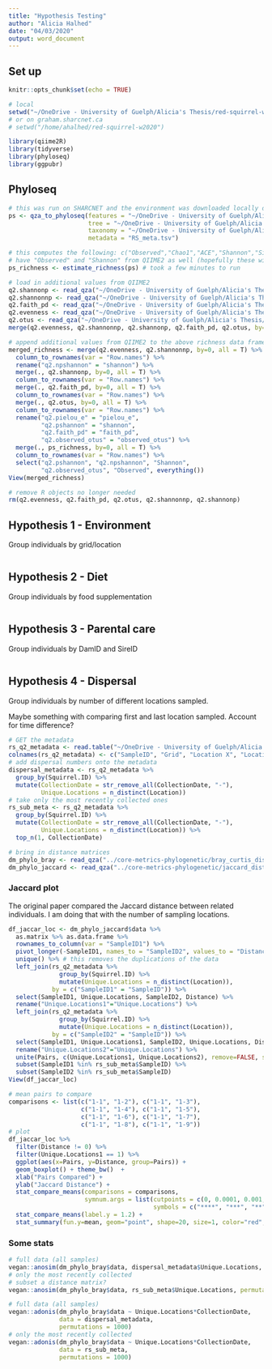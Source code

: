 ```yaml
---
title: "Hypothesis Testing"
author: "Alicia Halhed"
date: "04/03/2020"
output: word_document
---
```

## Set up
```r
knitr::opts_chunk$set(echo = TRUE)
```

```r
# local
setwd("~/OneDrive - University of Guelph/Alicia's Thesis/red-squirrel-w2020/R-env")
# or on graham.sharcnet.ca
# setwd("/home/ahalhed/red-squirrel-w2020")
```

```r
library(qiime2R)
library(tidyverse)
library(phyloseq)
library(ggpubr)
```

## Phyloseq

```r
# this was run on SHARCNET and the environment was downloaded locally due to high memory requirement
ps <- qza_to_phyloseq(features = "~/OneDrive - University of Guelph/Alicia's Thesis/red-squirrel-w2020/filtered-table.qza",
                      tree = "~/OneDrive - University of Guelph/Alicia's Thesis/red-squirrel-w2020/trees/rooted_tree.qza",
                      taxonomy = "~/OneDrive - University of Guelph/Alicia's Thesis/red-squirrel-w2020/taxonomy/GG-taxonomy.qza",
                      metadata = "RS_meta.tsv")
```

```r
# this computes the following: c("Observed","Chao1","ACE","Shannon","Simpson","InvSimpson","Fisher")
# have "Observed" and "Shannon" from QIIME2 as well (hopefully these will be the same)
ps_richness <- estimate_richness(ps) # took a few minutes to run
```
```r
# load in additional values from QIIME2
q2.shannonp <- read_qza("~/OneDrive - University of Guelph/Alicia's Thesis/red-squirrel-w2020/core-metrics-phylogenetic/shannon_vector.qza")$data
q2.shannonnp <- read_qza("~/OneDrive - University of Guelph/Alicia's Thesis/red-squirrel-w2020/core-metrics-non-phylogenetic/shannon_vector.qza")$data
q2.faith_pd <- read_qza("~/OneDrive - University of Guelph/Alicia's Thesis/red-squirrel-w2020/core-metrics-phylogenetic/faith_pd_vector.qza")$data
q2.evenness <- read_qza("~/OneDrive - University of Guelph/Alicia's Thesis/red-squirrel-w2020/core-metrics-phylogenetic/evenness_vector.qza")$data
q2.otus <- read_qza("~/OneDrive - University of Guelph/Alicia's Thesis/red-squirrel-w2020/core-metrics-non-phylogenetic/observed_otus_vector.qza")$data
merge(q2.evenness, q2.shannonnp, q2.shannonp, q2.faith_pd, q2.otus, by=0, all=T)
```

```r
# append additional values from QIIME2 to the above richness data frame
merged_richness <- merge(q2.evenness, q2.shannonnp, by=0, all = T) %>%
  column_to_rownames(var = "Row.names") %>%
  rename("q2.npshannon" = "shannon") %>%
  merge(., q2.shannonp, by=0, all = T) %>%
  column_to_rownames(var = "Row.names") %>%
  merge(., q2.faith_pd, by=0, all = T) %>%
  column_to_rownames(var = "Row.names") %>%
  merge(., q2.otus, by=0, all = T) %>%
  column_to_rownames(var = "Row.names") %>%
  rename("q2.pielou_e" = "pielou_e",
         "q2.pshannon" = "shannon",
         "q2.faith_pd" = "faith_pd",
         "q2.observed_otus" = "observed_otus") %>%
  merge(., ps_richness, by=0, all = T) %>%
  column_to_rownames(var = "Row.names") %>%
  select("q2.pshannon", "q2.npshannon", "Shannon",
         "q2.observed_otus", "Observed", everything())
View(merged_richness)
```

```r
# remove R objects no longer needed
rm(q2.evenness, q2.faith_pd, q2.otus, q2.shannonnp, q2.shannonp)
```

## Hypothesis 1 - Environment
Group individuals by grid/location
```r

```

## Hypothesis 2 - Diet
Group individuals by food supplementation
```r

```

## Hypothesis 3 - Parental care
Group individuals by DamID and SireID
```r

```


## Hypothesis 4 - Dispersal
Group individuals by number of different locations sampled.

Maybe something with comparing first and last location sampled. Account for time difference?

```r
# GET the metadata
rs_q2_metadata <- read.table("~/OneDrive - University of Guelph/Alicia's Thesis/red-squirrel-w2020/RS_meta.tsv", sep="\t")
colnames(rs_q2_metadata) <- c("SampleID", "Grid", "Location X", "Location Y", "Sex", "Age", "Month", "Season", "Year", "Squirrel.ID", "SireID", "DamID", "CollectionDate", "FoodSupplement", "BirthYear", "Location", "Date")
# add dispersal numbers onto the metadata
dispersal_metadata <- rs_q2_metadata %>%
  group_by(Squirrel.ID) %>% 
  mutate(CollectionDate = str_remove_all(CollectionDate, "-"),
         Unique.Locations = n_distinct(Location))
# take only the most recently collected ones
rs_sub_meta <- rs_q2_metadata %>%
  group_by(Squirrel.ID) %>% 
  mutate(CollectionDate = str_remove_all(CollectionDate, "-"),
         Unique.Locations = n_distinct(Location)) %>%
  top_n(1, CollectionDate)
```
```r
# bring in distance matrices
dm_phylo_bray <- read_qza("../core-metrics-phylogenetic/bray_curtis_distance_matrix.qza")
dm_phylo_jaccard <- read_qza("../core-metrics-phylogenetic/jaccard_distance_matrix.qza")
```
### Jaccard plot
The original paper compared the Jaccard distance between related individuals. I am doing that with the number of sampling locations.
```r
df_jaccar_loc <- dm_phylo_jaccard$data %>% 
  as.matrix %>% as.data.frame %>%
  rownames_to_column(var = "SampleID1") %>%
  pivot_longer(-SampleID1, names_to = "SampleID2", values_to = "Distance") %>%
  unique() %>% # this removes the duplications of the data
  left_join(rs_q2_metadata %>% 
              group_by(Squirrel.ID) %>% 
              mutate(Unique.Locations = n_distinct(Location)),
            by = c("SampleID1" = "SampleID")) %>%
  select(SampleID1, Unique.Locations, SampleID2, Distance) %>%
  rename("Unique.Locations1"="Unique.Locations") %>%
  left_join(rs_q2_metadata %>% 
              group_by(Squirrel.ID) %>% 
              mutate(Unique.Locations = n_distinct(Location)),
            by = c("SampleID2" = "SampleID")) %>%
  select(SampleID1, Unique.Locations1, SampleID2, Unique.Locations, Distance) %>%
  rename("Unique.Locations2"="Unique.Locations") %>%
  unite(Pairs, c(Unique.Locations1, Unique.Locations2), remove=FALSE, sep = "-") %>%
  subset(SampleID1 %in% rs_sub_meta$SampleID) %>%
  subset(SampleID2 %in% rs_sub_meta$SampleID)
View(df_jaccar_loc)
```
```r
# mean pairs to compare
comparisons <- list(c("1-1", "1-2"), c("1-1", "1-3"), 
                    c("1-1", "1-4"), c("1-1", "1-5"), 
                    c("1-1", "1-6"), c("1-1", "1-7"), 
                    c("1-1", "1-8"), c("1-1", "1-9"))
# plot
df_jaccar_loc %>%
  filter(Distance != 0) %>%
  filter(Unique.Locations1 == 1) %>%
  ggplot(aes(x=Pairs, y=Distance, group=Pairs)) + 
  geom_boxplot() + theme_bw()  +
  xlab("Pairs Compared") +
  ylab("Jaccard Distance") +
  stat_compare_means(comparisons = comparisons,
                     symnum.args = list(cutpoints = c(0, 0.0001, 0.001, 0.01, 0.05, 1), 
                                        symbols = c("****", "***", "**", "*", "ns"))) +
  stat_compare_means(label.y = 1.2) +
  stat_summary(fun.y=mean, geom="point", shape=20, size=1, color="red", fill="red")
```
### Some stats
```r
# full data (all samples)
vegan::anosim(dm_phylo_bray$data, dispersal_metadata$Unique.Locations, permutations = 1000)
# only the most recently collected
# subset a distance matrix?
vegan::anosim(dm_phylo_bray$data, rs_sub_meta$Unique.Locations, permutations = 1000)
```
```r
# full data (all samples)
vegan::adonis(dm_phylo_bray$data ~ Unique.Locations*CollectionDate, 
              data = dispersal_metadata, 
              permutations = 1000)
# only the most recently collected
vegan::adonis(dm_phylo_bray$data ~ Unique.Locations*CollectionDate, 
              data = rs_sub_meta, 
              permutations = 1000)
```


